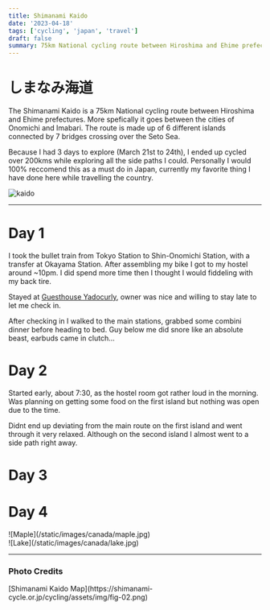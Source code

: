 ```yaml
---
title: Shimanami Kaido
date: '2023-04-18'
tags: ['cycling', 'japan', 'travel']
draft: false
summary: 75km National cycling route between Hiroshima and Ehime prefectures.
---
```


# しまなみ海道

The Shimanami Kaido is a 75km National cycling route between Hiroshima and Ehime prefectures. More spefically it goes between the cities of Onomichi and Imabari. The route is made up of 6 different islands connected by 7 bridges crossing over the Seto Sea.

Because I had 3 days to explore (March 21st to 24th), I ended up cycled over 200kms while exploring all the side paths I could. Personally I would 100% reccomend this as a must do in Japan, currently my favorite thing I have done here while travelling the country. 

![kaido](/static/images/kaidomap.png)

---

# Day 1

I took the bullet train from Tokyo Station to Shin-Onomichi Station, with a transfer at Okayama Station. After assembling my bike I got to my hostel around ~10pm. I did spend more time then I thought I would fiddeling with my back tire.

Stayed at [Guesthouse Yadocurly](https://www.facebook.com/yadocurly/), owner was nice and willing to stay late to let me check in. 

After checking in I walked to the main stations, grabbed some combini dinner before heading to bed. Guy below me did snore like an absolute beast, earbuds came in clutch...

# Day 2

Started early, about 7:30, as the hostel room got rather loud in the morning. Was planning on getting some food on the first island but nothing was open due to the time.

Didnt end up deviating from the main route on the first island and went through it very relaxed. Although on the second island I almost went to a side path right away.

# Day 3

# Day 4

<div className="-mx-2 flex flex-wrap overflow-hidden xl:-mx-2">
  <div className="my-1 w-full overflow-hidden px-2 xl:my-1 xl:w-1/2 xl:px-2">
    ![Maple](/static/images/canada/maple.jpg)
  </div>
  <div className="my-1 w-full overflow-hidden px-2 xl:my-1 xl:w-1/2 xl:px-2">
    ![Lake](/static/images/canada/lake.jpg)
  </div>
</div>

---

### Photo Credits

<div>
  [Shimanami Kaido Map](https://shimanami-cycle.or.jp/cycling/assets/img/fig-02.png)
</div>